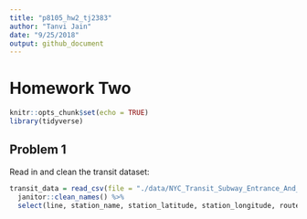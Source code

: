 ```yaml
---
title: "p8105_hw2_tj2383"
author: "Tanvi Jain"
date: "9/25/2018"
output: github_document
---
```


# Homework Two

```r
knitr::opts_chunk$set(echo = TRUE)
library(tidyverse)
```

## Problem 1

Read in and clean the transit dataset:
```r
transit_data = read_csv(file = "./data/NYC_Transit_Subway_Entrance_And_Exit_Data.csv") %>% 
  janitor::clean_names() %>%
  select(line, station_name, station_latitude, station_longitude, route1:route11, entry, vending, north_south_street, east_west_street, ada) %>% mutate(entry_logical = recode(entry, "YES" = TRUE, "NO" = FALSE))
```






